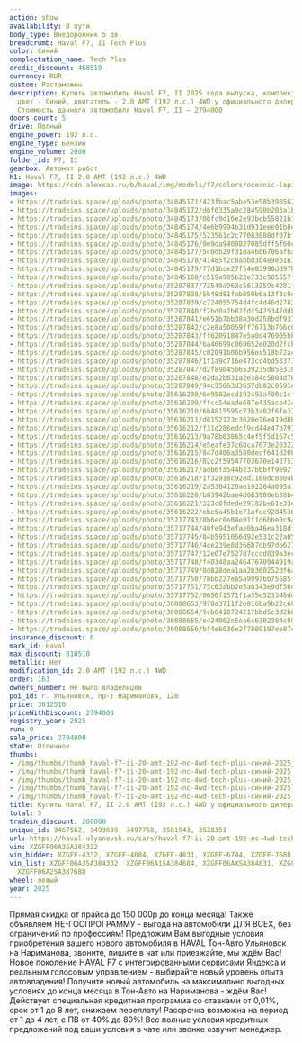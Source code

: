 ```yaml
---
action: show
availability: В пути
body_type: Внедорожник 5 дв.
breadcrumb: Haval F7, II Tech Plus
color: Синий
complectation_name: Tech Plus
credit_discount: 468510
currency: RUR
custom: Растаможен
description: Купить автомобиль Haval F7, II 2025 года выпуска, комплектация Tech Plus,
  цвет - Синий, двигатель - 2.0 AMT (192 л.с.) 4WD у официального дилера в г. Ульяновск.
  Стоимость данного автомобиля Haval F7, II – 2794000
doors_count: 5
drive: Полный
engine_power: 192 л.с.
engine_type: Бензин
engine_volume: 2000
folder_id: F7, II
gearbox: Автомат робот
h1: Haval F7, II 2.0 AMT (192 л.с.) 4WD
image: https://cdn.alexsab.ru/b/haval/img/models/f7/colors/oceanic-lapis-lazuli.webp
images:
- https://tradeins.space/uploads/photo/34845171/423fbac5abe53e58b3985624ee313fd1.JPG
- https://tradeins.space/uploads/photo/34845172/d6f0335a9c284590b203a1bb7cf0c79d.JPG
- https://tradeins.space/uploads/photo/34845173/0bfc9d16e2e93beb55821b1a9daf9b39.JPG
- https://tradeins.space/uploads/photo/34845174/4e6b9994b31d931eee01b8e7e7d3cb62.JPG
- https://tradeins.space/uploads/photo/34845175/523561c2c77083088df07bfcb4325a4c.JPG
- https://tradeins.space/uploads/photo/34845176/9e9da9409827085dff5f60c53557650e.JPG
- https://tradeins.space/uploads/photo/34845177/5c0db29f318a4b06706afba22c465467.JPG
- https://tradeins.space/uploads/photo/34845178/41485f2c8abbd3b489eb16374413f2bf.JPG
- https://tradeins.space/uploads/photo/34845179/77d1bce27f54e83998dd97bdfa2e82c0.JPG
- https://tradeins.space/uploads/photo/34845180/c519a905b22e733c905557f458bc8f49.JPG
- https://tradeins.space/uploads/photo/35287837/72540a963c5613259c4281fcb9e00a98.JPG
- https://tradeins.space/uploads/photo/35287838/5b48d81fab050b6a13f3c9d31766b967.JPG
- https://tradeins.space/uploads/photo/35287839/c724055754d4fc4d46d2782a5258ad65.JPG
- https://tradeins.space/uploads/photo/35287840/f2bd0a2b82fdf5425347ddb64327fcd2.JPG
- https://tradeins.space/uploads/photo/35287841/e651b7bb38a30d258bdf93709596a15c.JPG
- https://tradeins.space/uploads/photo/35287842/c2e8a50059ff76713b766c057f06a9a1.JPG
- https://tradeins.space/uploads/photo/35287843/ff62091847e5a0d476905bb9f1fb23de.JPG
- https://tradeins.space/uploads/photo/35287844/6a40699c869652e020d2fcba608a01e7.JPG
- https://tradeins.space/uploads/photo/35287845/c02091b06b956ea518b72acdd80acd8d.JPG
- https://tradeins.space/uploads/photo/35287846/1f1a9c716e473cc4bd53371fc63b97a4.JPG
- https://tradeins.space/uploads/photo/35287847/d2f89045b6539235d85e31053c32580e.JPG
- https://tradeins.space/uploads/photo/35287848/e2da2b631a2e384c5804d7bad37702b4.JPG
- https://tradeins.space/uploads/photo/35287849/94c55663d3657db82c0591ee8acf0011.JPG
- https://tradeins.space/uploads/photo/35616208/6e9502ecd192493af80c1cfebf866c50.JPG
- https://tradeins.space/uploads/photo/35616209/ffcc54eade687e435acb42499a2ed068.JPG
- https://tradeins.space/uploads/photo/35616210/6b4815595c73b3a02f6fe3379446a2a7.JPG
- https://tradeins.space/uploads/photo/35616211/d8152123c3620e26e419d8b529f07476.JPG
- https://tradeins.space/uploads/photo/35616212/f31d286edcf9cd44e47b797dab1ee07b.JPG
- https://tradeins.space/uploads/photo/35616213/9a78b03865c4ef5f5d167c526808c6db.JPG
- https://tradeins.space/uploads/photo/35616214/e5eafe37c60ca7073e20322c42cb8511.JPG
- https://tradeins.space/uploads/photo/35616215/847d406a3580decf641d20b44805025a.JPG
- https://tradeins.space/uploads/photo/35616216/02c2f59547703670e142753bcab1eaac.JPG
- https://tradeins.space/uploads/photo/35616217/adb6fa544b237bbbff9e92774991745f.JPG
- https://tradeins.space/uploads/photo/35616218/1f32918c928d1160dc0804b312327763.JPG
- https://tradeins.space/uploads/photo/35616219/2a5304120ae192264a095a14ea84cbf2.JPG
- https://tradeins.space/uploads/photo/35616220/b83942bae4d083980eb38b468978ba2b.JPG
- https://tradeins.space/uploads/photo/35616221/323c0fdede29182be61e33ec974f5e21.jpg
- https://tradeins.space/uploads/photo/35616222/ebe5a45b1e71afee9284530bfb5e10e5.jpg
- https://tradeins.space/uploads/photo/35717743/8b6ec0e04e01f1d6bbe0c94f575b1f57.JPG
- https://tradeins.space/uploads/photo/35717744/40fe943efae0ba46ea318df7ab680a3a.JPG
- https://tradeins.space/uploads/photo/35717745/84b5951056d92e531c22a05a70115cd8.JPG
- https://tradeins.space/uploads/photo/35717746/4ce239e8d366b7db97db627ad4986d63.JPG
- https://tradeins.space/uploads/photo/35717747/12e07e7527d7cccd839a3ec744729a46.JPG
- https://tradeins.space/uploads/photo/35717748/f40348aa24647670944919ab0d10c628.JPG
- https://tradeins.space/uploads/photo/35717749/8d828dea1aa2b360252df6ae7d2c70ad.JPG
- https://tradeins.space/uploads/photo/35717750/78bb227e65a9997bb75585f0b1c4110b.JPG
- https://tradeins.space/uploads/photo/35717751/75c63abb2e5a0343e9df56d45ed2ce65.JPG
- https://tradeins.space/uploads/photo/35717752/8650f1571f1a35e523348ddb19a32e8a.JPG
- https://tradeins.space/uploads/photo/36088653/970a3711f2e816ba9b22c681d4b7fbdc.jpg
- https://tradeins.space/uploads/photo/36088654/9cb6418724217bbd5c3d2b8671714b84.jpg
- https://tradeins.space/uploads/photo/36088655/e424062e5ea6c6302384e509a9287d64.jpg
- https://tradeins.space/uploads/photo/36088656/bf4e6036e2f7809197ee87cac5983348.jpg
insurance_discount: 0
mark_id: Haval
max_discount: 818510
metallic: Нет
modification_id: 2.0 AMT (192 л.с.) 4WD
order: 163
owners_number: Не было владельцев
poi_id: г. Ульяновск, пр-т Нариманова, 128
price: 3612510
priceWithDiscount: 2794000
registry_year: 2025
run: 0
sale_price: 2794000
state: Отличное
thumbs:
- /img/thumbs/thumb_haval-f7-ii-20-amt-192-лс-4wd-tech-plus-синий-2025_13fd1_0.webp
- /img/thumbs/thumb_haval-f7-ii-20-amt-192-лс-4wd-tech-plus-синий-2025_0c79d_1.webp
- /img/thumbs/thumb_haval-f7-ii-20-amt-192-лс-4wd-tech-plus-синий-2025_f9b39_2.webp
- /img/thumbs/thumb_haval-f7-ii-20-amt-192-лс-4wd-tech-plus-синий-2025_3cb62_3.webp
- /img/thumbs/thumb_haval-f7-ii-20-amt-192-лс-4wd-tech-plus-синий-2025_25a4c_4.webp
title: Купить Haval F7, II 2.0 AMT (192 л.с.) 4WD у официального дилера в Ульяновске
total: 5
tradein_discount: 200000
unique_id: 3467562, 3493639, 3497758, 3501943, 3528351
url: https://haval-ulyanovsk.ru/cars/haval-f7-ii-20-amt-192-лс-4wd-tech-plus-синий-2025/
vin: XZGFF06A3SA384332
vin_hidden: XZGFF-4332, XZGFF-4684, XZGFF-4831, XZGFF-6744, XZGFF-7688
vin_list: XZGFF06A3SA384332, XZGFF06A1SA384684, XZGFF06AXSA384831, XZGFF06A3SA386744,
  XZGFF06A2SA387688
wheel: левый
year: 2025
---
```

Прямая скидка от прайса до 150 000р до конца месяца! Также объявляем НЕ-ГОСПРОГРАММУ - выгода на автомобили ДЛЯ ВСЕХ, без ограничений по профессиям! Предложим Вам выгодные условия приобретения вашего нового автомобиля в HAVAL Тон-Авто Ульяновск на Нариманова, звоните, пишите в чат или приезжайте, мы ждём Вас! Новое поколение HAVAL F7 с интегрированными сервисами Яндекса и реальным голосовым управлением - выбирайте новый уровень опыта автовладения! Получите новый автомобиль на максимально выгодных условиях до конца месяца в Тон-Авто на Нариманова - ждём Вас! Действует специальная кредитная программа со ставками от 0,01%, срок от 1 до 8 лет, снижаем переплату! Рассрочка возможна на период от 1 до 4 лет, с ПВ от 40% до 80%! Все полные условия кредитных предложений под ваши условия в чате или звонке озвучит менеджер.
